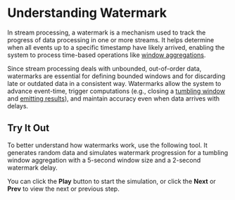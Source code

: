 
# Understanding Watermark

In stream processing, a watermark is a mechanism used to track the progress of data processing in one or more streams. It helps determine when all events up to a specific timestamp have likely arrived, enabling the system to process time-based operations like [window aggregations](/stream-query#window-aggregation).

Since stream processing deals with unbounded, out-of-order data, watermarks are essential for defining bounded windows and for discarding late or outdated data in a consistent way. Watermarks allow the system to advance event-time, trigger computations (e.g., closing a [tumbling window](/functions_for_streaming#tumble) and [emitting results](/query-syntax#emit)), and maintain accuracy even when data arrives with delays.

## Try It Out

To better understand how watermarks work, use the following tool. It generates random data and simulates watermark progression for a tumbling window aggregation with a 5-second window size and a 2-second watermark delay.

You can click the **Play** button to start the simulation, or click the **Next** or **Prev** to view the next or previous step.

<TimeplusWatermarkVisualization />
